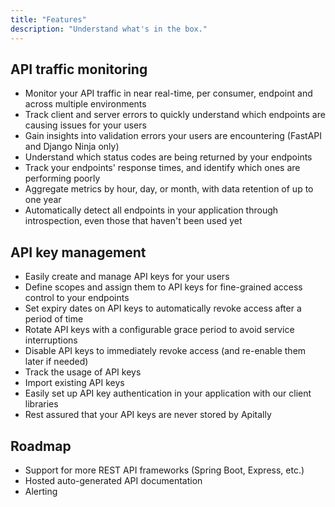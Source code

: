 ```yaml
---
title: "Features"
description: "Understand what's in the box."
---
```


## API traffic monitoring

- Monitor your API traffic in near real-time, per consumer, endpoint and across multiple environments
- Track client and server errors to quickly understand which endpoints are causing issues for your users
- Gain insights into validation errors your users are encountering (FastAPI and Django Ninja only)
- Understand which status codes are being returned by your endpoints
- Track your endpoints' response times, and identify which ones are performing poorly
- Aggregate metrics by hour, day, or month, with data retention of up to one year
- Automatically detect all endpoints in your application through introspection, even those that haven't been used yet

## API key management

- Easily create and manage API keys for your users
- Define scopes and assign them to API keys for fine-grained access control to your endpoints
- Set expiry dates on API keys to automatically revoke access after a period of time
- Rotate API keys with a configurable grace period to avoid service interruptions
- Disable API keys to immediately revoke access (and re-enable them later if needed)
- Track the usage of API keys
- Import existing API keys
- Easily set up API key authentication in your application with our client libraries
- Rest assured that your API keys are never stored by Apitally

## Roadmap

- Support for more REST API frameworks (Spring Boot, Express, etc.)
- Hosted auto-generated API documentation
- Alerting
